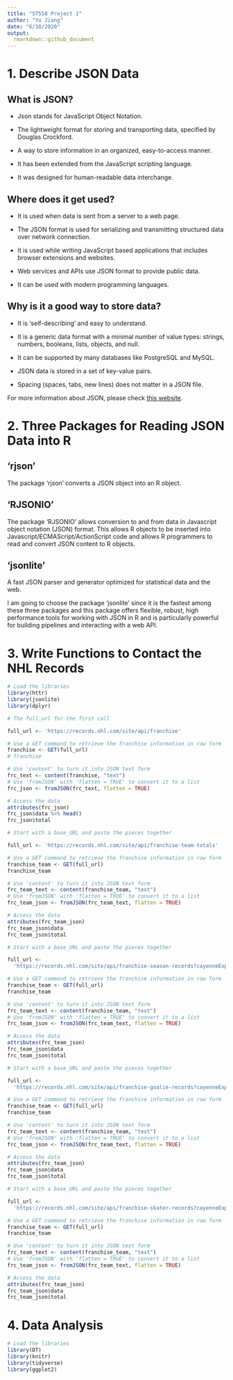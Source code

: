 ```yaml
---
title: "ST558 Project 1"
author: "Yu Jiang"
date: "6/10/2020"
output: 
  rmarkdown::github_document
---
```

# 1. Describe JSON Data

## What is JSON?

* Json stands for JavaScript Object Notation.

* The lightweight format for storing and transporting data, specified by Douglas Crockford.

* A way to store information in an organized, easy-to-access manner. 

* It has been extended from the JavaScript scripting language.

* It was designed for human-readable data interchange.


## Where does it get used? 

* It is used when data is sent from a server to a web page. 

* The JSON format is used for serializing and transmitting structured data over network connection.

* It is used while writing JavaScript based applications that includes browser extensions and websites. 

* Web services and APIs use JSON format to provide public data. 

* It can be used with modern programming languages.

## Why is it a good way to store data?

* It is 'self-describing' and easy to understand.

* It is a generic data format with a minimal number of value types: strings, numbers, booleans, lists, objects, and null.

* It can be supported by many databases like PostgreSQL and MySQL.

* JSON data is stored in a set of key-value pairs.

* Spacing (spaces, tabs, new lines) does not matter in a JSON file.

For more information about JSON, please check [this website](https://en.wikipedia.org/wiki/JSON). 

# 2. Three Packages for Reading JSON Data into R

## 'rjson'

The package 'rjson' converts a JSON object into an R object. 

## 'RJSONIO'

The package 'RJSONIO' allows conversion to and from
data in Javascript object notation (JSON) format.
This allows R objects to be inserted into Javascript/ECMAScript/ActionScript code
and allows R programmers to read and convert JSON content to R objects.

## 'jsonlite'

A fast JSON parser and generator optimized for statistical data and the web.

I am going to choose the package 'jsonlite' since it is the fastest among these three packages and this package offers flexible, robust, high performance tools for working with JSON in R and is particularly powerful for building pipelines and interacting with a web API. 

# 3. Write Functions to Contact the NHL Records

```r
# Load the libraries
library(httr)
library(jsonlite)
library(dplyr)

# The full_url for the first call

full_url <- 'https://records.nhl.com/site/api/franchise'

# Use a GET command to retrieve the franchise information in raw form
franchise <- GET(full_url)
# franchise

# Use 'content' to turn it into JSON text form
frc_text <- content(franchise, "text")
# Use 'fromJSON' with 'flatten = TRUE' to convert it to a list
frc_json <- fromJSON(frc_text, flatten = TRUE)

# Access the data
attributes(frc_json)
frc_json$data %>% head()
frc_json$total


```

```r
# Start with a base_URL and paste the pieces together

full_url <- 'https://records.nhl.com/site/api/franchise-team-totals'

# Use a GET command to retrieve the franchise information in raw form
franchise_team <- GET(full_url)
franchise_team

# Use 'content' to turn it into JSON text form
frc_team_text <- content(franchise_team, "text")
# Use 'fromJSON' with 'flatten = TRUE' to convert it to a list
frc_team_json <- fromJSON(frc_team_text, flatten = TRUE)

# Access the data
attributes(frc_team_json)
frc_team_json$data
frc_team_json$total

```


```r
# Start with a base_URL and paste the pieces together

full_url <- 
  'https://records.nhl.com/site/api/franchise-season-records?cayenneExp=franchiseId=12'

# Use a GET command to retrieve the franchise information in raw form
franchise_team <- GET(full_url)
franchise_team

# Use 'content' to turn it into JSON text form
frc_team_text <- content(franchise_team, "text")
# Use 'fromJSON' with 'flatten = TRUE' to convert it to a list
frc_team_json <- fromJSON(frc_team_text, flatten = TRUE)

# Access the data
attributes(frc_team_json)
frc_team_json$data
frc_team_json$total
```

```r
# Start with a base_URL and paste the pieces together

full_url <- 
  'https://records.nhl.com/site/api/franchise-goalie-records?cayenneExp=franchiseId=10'

# Use a GET command to retrieve the franchise information in raw form
franchise_team <- GET(full_url)
franchise_team

# Use 'content' to turn it into JSON text form
frc_team_text <- content(franchise_team, "text")
# Use 'fromJSON' with 'flatten = TRUE' to convert it to a list
frc_team_json <- fromJSON(frc_team_text, flatten = TRUE)

# Access the data
attributes(frc_team_json)
frc_team_json$data
frc_team_json$total
```

```r
# Start with a base_URL and paste the pieces together

full_url <- 
  'https://records.nhl.com/site/api/franchise-skater-records?cayenneExp=franchiseId=10'

# Use a GET command to retrieve the franchise information in raw form
franchise_team <- GET(full_url)
franchise_team

# Use 'content' to turn it into JSON text form
frc_team_text <- content(franchise_team, "text")
# Use 'fromJSON' with 'flatten = TRUE' to convert it to a list
frc_team_json <- fromJSON(frc_team_text, flatten = TRUE)

# Access the data
attributes(frc_team_json)
frc_team_json$data
frc_team_json$total
```



# 4. Data Analysis

```r
# Load the libraries
library(DT)
library(knitr)
library(tidyverse)
library(ggplot2)
```

